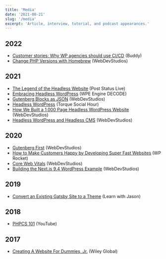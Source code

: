 ```yaml
---
title: 'Media'
date: '2021-08-21'
slug: '/media'
excerpt: 'Article, interview, tutorial, and podcast appearances.'
---
```


## 2022

- [Customer stories: Why WP agencies should use CI/CD](https://www.youtube.com/watch?v=dEo7jcCx-Ao) (Buddy)
- [Change PHP Versions with Homebrew](https://webdevstudios.com/2022/02/03/change-php-versions-with-homebrew/) (WebDevStudios)

## 2021

- [The Legend of the Headless Website](https://poststatus.com/the-legend-of-the-headless-website-with-the-webdevstudios-team/) (Post Status Live)
- [Embracing Headless WordPress](https://developers.wpengine.com/podcast/9153353) (WPE Engine DECODE)
- [Gutenberg Blocks as JSON](https://webdevstudios.com/2021/04/20/quick-tip-gutenberg-blocks-as-json/) (WebDevStudios)
- [Headless WordPress](https://www.youtube.com/watch?v=0aDON0lfFUw) (Torque Social Hour)
- [How We Built a 1,000 Page Headless WordPress Website](https://webdevstudios.com/2021/03/09/next-js-headless-wordpress/) (WebDevStudios)
- [Headless WordPress and Headless CMS](https://webdevstudios.com/2021/01/19/headless-wordpress-headless-cms/) (WebDevStudios)

## 2020

- [Gutenberg First](https://webdevstudios.com/2020/09/08/gutenberg-first/) (WebDevStudios)
- [How to Make Customers Happy by Developing Super Fast Websites](https://wp-rocket.me/blog/interview-greg-rickaby/) (WP Rocket)
- [Core Web Vitals](https://webdevstudios.com/2020/08/13/core-web-vitals/) (WebDevStudios)
- [Building the Next.js 9.4 WordPress Example](https://webdevstudios.com/2020/06/02/building-the-nextjs-9-4-wordpress-example/) (WebDevStudios)

## 2019

- [Convert an Existing Gatsby Site to a Theme](https://www.youtube.com/watch?v=NkW06HK9-aY) (Learn with Jason)

## 2018

- [PHPCS 101](https://www.youtube.com/playlist?list=PLa_Xqm9JWuydw6f1yBSlrkWQZHJA3P9jA) (YouTube)

## 2017

- [Creating A Website For Dummies, Jr.](https://www.amazon.com/Creating-Web-Site-Design-Dummies/dp/1119376513) (Wiley Global)

